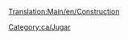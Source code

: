[[Translation:Main/en/Construction]]{{en/-}}
{{en/Bilingual box| ca
|  Els articles relatius a com construir coses figuren en aquesta llista.
:→''[[Main/ca/Construcció|Vegeu l'article principal sobre '''Construcció''']]...''
| Articles dealing with how to construct things are listed here.}}

[[Category:ca/Jugar]]